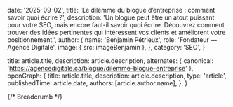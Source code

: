
  date: '2025-09-02',
  title: 'Le dilemme du blogue d’entreprise : comment savoir quoi écrire ?',
  description:
    'Un blogue peut être un atout puissant pour votre SEO, mais encore faut-il savoir quoi écrire. Découvrez comment trouver des idées pertinentes qui intéressent vos clients et améliorent votre positionnement.',
  author: {
   name: 'Benjamin Pétrieux',
    role: 'Fondateur — Agence Digitale',
    image: { src: imageBenjamin },
  },
  category: 'SEO',
}

  title: article.title,
  description: article.description,
  alternates: { canonical: 'https://agencedigitale.ca/blogue/dilemme-blogue-entreprise' },
  openGraph: {
    title: article.title,
    description: article.description,
    type: 'article',
    publishedTime: article.date,
    authors: [article.author.name],
  },
}

<Head>
  {/* Breadcrumb */}
  <script
    type="application/ld+json"
    dangerouslySetInnerHTML={{
      __html: JSON.stringify({
        "@context": "https://schema.org",
        "@type": "BreadcrumbList",
        "itemListElement": [
          { "@type": "ListItem", "position": 1, "name": "Accueil", "item": "https://agencedigitale.ca/" },
          { "@type": "ListItem", "position": 2, "name": "Blogue", "item": "https://agencedigitale.ca/blogue" },
          { "@type": "ListItem", "position": 3, "name": article.title, "item": "https://agencedigitale.ca/blogue/dilemme-blogue-entreprise" }
        ]
      }),
    }}
  />

  {/* Article */}
  <script
    type="application/ld+json"
    dangerouslySetInnerHTML={{
      __html: JSON.stringify({
        "@context": "https://schema.org",
        "@type": "Article",
        "mainEntityOfPage": {
          "@type": "WebPage",
          "@id": "https://agencedigitale.ca/blogue/dilemme-blogue-entreprise"
        },
        "headline": article.title,
        "description": article.description,
        "author": { "@type": "Person", "name": article.author.name },
        "publisher": {
          "@type": "Organization",
          "name": "Agence Digitale",
          "logo": { "@type": "ImageObject", "url": "https://agencedigitale.ca/icon.png" }
        },
        "datePublished": article.date,
        "dateModified": article.date,
        "image": ["https://agencedigitale.ca/og-images/blogue-dilemme-blogue.jpg"],
        "articleSection": article.category,
        "inLanguage": "fr-CA"
      }),
    }}
  />
</Head>

On vous l’a sûrement déjà dit : pour booster votre visibilité en ligne, un blogue est indispensable. Et c’est vrai : publier du contenu de qualité peut attirer des visiteurs, améliorer votre SEO, et générer de nouveaux clients.  

Mais une question revient toujours : **« De quoi devrions-nous parler sur notre blogue ? »**

Publier pour publier n’apporte rien. Le secret ? Trouver des sujets qui intéressent vos clients **et** qui renforcent votre référencement.

---

## 1. Écoutez vos clients : la meilleure source d’idées

Vos clients posent chaque jour les questions qui devraient devenir vos prochains articles.  

- Parlez avec votre équipe de service à la clientèle : quelles questions reviennent toujours ?  
- Demandez à vos vendeurs : quels freins ou objections rencontrent-ils le plus souvent ?  

👉 Exemple : si vous offrez un logiciel de comptabilité, un article comme *« Comment faire ma déclaration de revenus d’entreprise étape par étape ? »* est à la fois utile et optimisé SEO.

---

## 2. Inspirez-vous de Google (légalement)

Une fois vos idées listées, validez-les avec les outils de Google :

- **Suggestions de recherche** : tapez un mot-clé, regardez ce que Google propose.  
- **People Also Ask** (*Autres questions posées*) : une mine de questions concrètes.  
- **Google Trends** : suivez les tendances pour publier au bon moment.  

Ces outils vous permettent de savoir ce que les internautes cherchent vraiment, pas seulement ce que vous imaginez.

---

## 3. Privilégiez les contenus durables (evergreen)

Les articles qui durent dans le temps apportent le plus de valeur.  

Un guide comme *« Comment choisir un bon plan de retraite »* restera pertinent pendant des années.  
À l’inverse, *« Les nouveautés fiscales 2024 »* sera vite dépassé.  

Misez sur du contenu evergreen pour rentabiliser chaque heure passée à écrire.

---

## Verdict : écrire ce que vos clients veulent lire

Créer un blogue ne doit pas être une corvée. Voyez-le comme une opportunité d’aider vos clients tout en améliorant votre référencement.  

✅ Concentrez-vous sur leurs questions.  
✅ Validez vos sujets avec les bons outils.  
✅ Rédigez des contenus utiles, clairs et durables.  

C’est la recette pour transformer votre blogue en **aimant à clients**.

---

## FAQ — Blogue et SEO

<FAQ
  faqs={[
    {
      question: 'Un blogue est-il vraiment indispensable pour le SEO ?',
      answer: 'Ce n’est pas obligatoire, mais un blogue régulier avec du contenu utile multiplie vos chances d’être trouvé sur Google et d’attirer un trafic qualifié.',
    },
    {
      question: 'Dois-je publier souvent ?',
      answer: 'La régularité est plus importante que la quantité. Mieux vaut un article pertinent par mois que du contenu superficiel chaque semaine.',
    },
    {
      question: 'Faut-il absolument viser des mots-clés ?',
      answer: 'Oui, mais de manière naturelle. Les meilleurs articles répondent à une intention réelle plutôt qu’à une liste de mots-clés forcés.',
    },
  ]}
/>

---

<ContactSection
  title="Envie de transformer votre blogue en levier SEO ?"
  ctaLabel="Optimiser ma visibilité"
/>